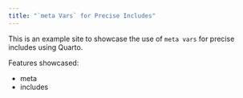 ```yaml
---
title: "`meta Vars` for Precise Includes"
---
```


This is an example site to showcase the use of `meta vars` for precise includes using Quarto.

Features showcased:

- meta
- includes
